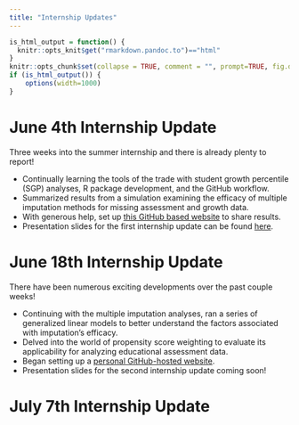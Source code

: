 ```yaml
---
title: "Internship Updates"
---
```


```r
is_html_output = function() {
  knitr::opts_knit$get("rmarkdown.pandoc.to")=="html"
}
knitr::opts_chunk$set(collapse = TRUE, comment = "", prompt=TRUE, fig.dpi = 96)
if (is_html_output()) {
    options(width=1000)
}
```

# June 4th Internship Update

Three weeks into the summer internship and there is already plenty to report!

* Continually learning the tools of the trade with student growth percentile (SGP) analyses, R package development, and the GitHub workflow.
* Summarized results from a simulation examining the efficacy of multiple imputation methods for missing assessment and growth data. 
* With generous help, set up [this GitHub based website](https://centerforassessment.github.io/Internship_2021/index.html) to share results.
* Presentation slides for the first internship update can be found [here](https://centerforassessment.github.io/Internship_2021/articles/Internship_Presentation_Landing_Page.html).


# June 18th Internship Update

There have been numerous exciting developments over the past couple weeks!

* Continuing with the multiple imputation analyses, ran a series of generalized linear models to better understand the factors associated with imputation's efficacy.
* Delved into the world of propensity score weighting to evaluate its applicability for analyzing educational assessment data.
* Began setting up a [personal GitHub-hosted website](https://alliecooperman.github.io/). 
* Presentation slides for the second internship update coming soon!

# July 7th Internship Update
